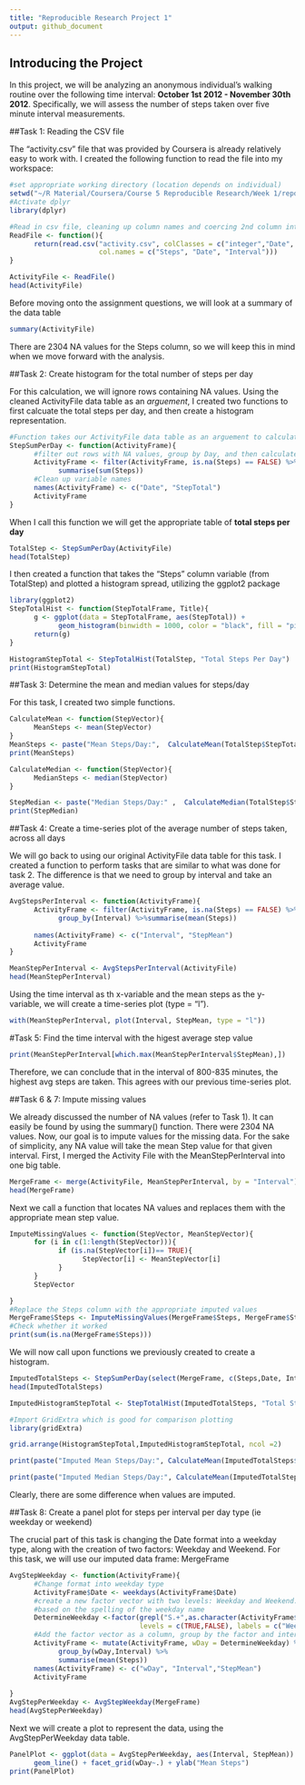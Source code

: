 ```yaml
---
title: "Reproducible Research Project 1"
output: github_document
---
```


## Introducing the Project
In this project, we will be analyzing an anonymous individual's walking routine over the following time interval: **October 1st 2012 - November 30th 2012**. Specifically, we will assess the number of steps taken over five minute interval measurements. 

##Task 1: Reading the CSV file

The "activity.csv" file that was provided by Coursera is already relatively easy to work with. I created the following function to read the file into my workspace:

```r
#set appropriate working directory (location depends on individual)
setwd("~/R Material/Coursera/Course 5 Reproducible Research/Week 1/repdata_data_activity")
#Activate dplyr
library(dplyr)

#Read in csv file, cleaning up column names and coercing 2nd column into a Date class
ReadFile <- function(){
      return(read.csv("activity.csv", colClasses = c("integer","Date", "integer"),
                      col.names = c("Steps", "Date", "Interval")))
}

ActivityFile <- ReadFile()
head(ActivityFile)
```

Before moving onto the assignment questions, we will look at a summary of the data table
```r
summary(ActivityFile)
```

There are 2304 NA values for the Steps column, so we will keep this in mind when we move forward with the analysis. 

##Task 2: Create histogram for the total number of steps per day

For this calculation, we will ignore rows containing NA values. Using the cleaned ActivityFile data table as an *arguement*, I created two functions to first calcuate the total steps per day, and then create a histogram representation. 
```r
#Function takes our ActivityFile data table as an arguement to calculate total steps/day
StepSumPerDay <- function(ActivityFrame){
      #filter out rows with NA values, group by Day, and then calculate sum per day
      ActivityFrame <- filter(ActivityFrame, is.na(Steps) == FALSE) %>% group_by(Date) %>%
            summarise(sum(Steps))
      #Clean up variable names
      names(ActivityFrame) <- c("Date", "StepTotal")
      ActivityFrame
}
```

When I call this function we will get the appropriate table of **total steps per day**

```r
TotalStep <- StepSumPerDay(ActivityFile)
head(TotalStep)
```

I then created a function that takes the "Steps" column variable (from TotalStep) and plotted a histogram spread, utilizing the ggplot2 package

```r
library(ggplot2)
StepTotalHist <- function(StepTotalFrame, Title){
      g <- ggplot(data = StepTotalFrame, aes(StepTotal)) +
            geom_histogram(binwidth = 1000, color = "black", fill = "pink") + ggtitle(Title) + ylim(0,10)
      return(g)
}

HistogramStepTotal <- StepTotalHist(TotalStep, "Total Steps Per Day")
print(HistogramStepTotal)
```

##Task 3: Determine the mean and median values for steps/day

For this task, I created two simple functions.

```r
CalculateMean <- function(StepVector){
      MeanSteps <- mean(StepVector)
}
MeanSteps <- paste("Mean Steps/Day:",  CalculateMean(TotalStep$StepTotal))
print(MeanSteps)

CalculateMedian <- function(StepVector){
      MedianSteps <- median(StepVector)
}

StepMedian <- paste("Median Steps/Day:" ,  CalculateMedian(TotalStep$StepTotal))
print(StepMedian)
```

##Task 4: Create a time-series plot of the average number of steps taken, across all days

We will go back to using our original ActivityFile data table for this task. I created a function to perform tasks that are similar to what was done for task 2. The difference is that we need to group by interval and take an average value.

```r
AvgStepsPerInterval <- function(ActivityFrame){
      ActivityFrame <- filter(ActivityFrame, is.na(Steps) == FALSE) %>%
            group_by(Interval) %>%summarise(mean(Steps))
      
      names(ActivityFrame) <- c("Interval", "StepMean")
      ActivityFrame
}

MeanStepPerInterval <- AvgStepsPerInterval(ActivityFile)
head(MeanStepPerInterval)
```

Using the time interval as th x-variable and the mean steps as the y-variable, we will create a time-series plot (type = "l").

```r
with(MeanStepPerInterval, plot(Interval, StepMean, type = "l"))
```

#Task 5: Find the time interval with the higest average step value

```r
print(MeanStepPerInterval[which.max(MeanStepPerInterval$StepMean),])
```

Therefore, we can conclude that in the interval of 800-835 minutes, the highest avg steps are taken. This agrees with our previous time-series plot.

##Task 6 & 7: Impute missing values

We already discussed the number of NA values (refer to Task 1). It can easily be found by using the summary() function. There were 2304 NA values. Now, our goal is to impute values for the missing data. For the sake of simplicity, any NA value will take the mean Step value for that given interval. First, I merged the Activity File with the MeanStepPerInterval into one big table.

```r
MergeFrame <- merge(ActivityFile, MeanStepPerInterval, by = "Interval")
head(MergeFrame)
```

Next we call a function that locates NA values and replaces them with the appropriate mean step value.

```r
ImputeMissingValues <- function(StepVector, MeanStepVector){
      for (i in c(1:length(StepVector))){
            if (is.na(StepVector[i])== TRUE){
                  StepVector[i] <- MeanStepVector[i]
            }
      }
      StepVector

}
#Replace the Steps column with the appropriate imputed values
MergeFrame$Steps <- ImputeMissingValues(MergeFrame$Steps, MergeFrame$StepMean)
#Check whether it worked
print(sum(is.na(MergeFrame$Steps)))
```

We will now call upon functions we previously created to create a histogram.

```r
ImputedTotalSteps <- StepSumPerDay(select(MergeFrame, c(Steps,Date, Interval)))
head(ImputedTotalSteps)

ImputedHistogramStepTotal <- StepTotalHist(ImputedTotalSteps, "Total Steps Per Day (Imputed)")

#Import GridExtra which is good for comparison plotting
library(gridExtra)

grid.arrange(HistogramStepTotal,ImputedHistogramStepTotal, ncol =2)

print(paste("Imputed Mean Steps/Day:", CalculateMean(ImputedTotalSteps$StepTotal), "     ",MeanSteps))

print(paste("Imputed Median Steps/Day:", CalculateMean(ImputedTotalSteps$StepTotal), "     ", StepMedian))
```

Clearly, there are some difference when values are imputed. 

##Task 8: Create a panel plot for steps per interval per day type (ie weekday or weekend)

The crucial part of this task is changing the Date format into a weekday type, along with the creation of two factors: Weekday and Weekend. For this task, we will use our imputed data frame: MergeFrame

```r
AvgStepWeekday <- function(ActivityFrame){
      #Change format into weekday type
      ActivityFrame$Date <- weekdays(ActivityFrame$Date)
      #create a new factor vector with two levels: Weekday and Weekend. Factors determined
      #based on the spelling of the weekday name
      DetermineWeekday <-factor(grepl("S.+",as.character(ActivityFrame$Date)), 
                                levels = c(TRUE,FALSE), labels = c("Weekend","Weekday"))
      #Add the factor vector as a column, group by the factor and interval, and find the         #mean
      ActivityFrame <- mutate(ActivityFrame, wDay = DetermineWeekday) %>%
            group_by(wDay,Interval) %>%
            summarise(mean(Steps))
      names(ActivityFrame) <- c("wDay", "Interval","StepMean")
      ActivityFrame
      
}
AvgStepPerWeekday <- AvgStepWeekday(MergeFrame)
head(AvgStepPerWeekday)
```
Next we will create a plot to represent the data, using the AvgStepPerWeekday data table.
```r
PanelPlot <- ggplot(data = AvgStepPerWeekday, aes(Interval, StepMean)) + 
      geom_line() + facet_grid(wDay~.) + ylab("Mean Steps")
print(PanelPlot)
```
